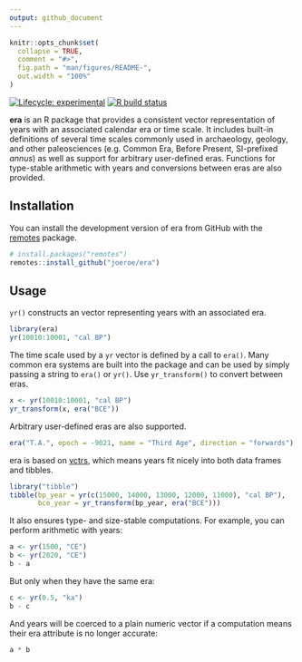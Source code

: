 ```yaml
---
output: github_document
---
```


<!-- README.md is generated from README.Rmd. Please edit that file -->

```r
knitr::opts_chunk$set(
  collapse = TRUE,
  comment = "#>",
  fig.path = "man/figures/README-",
  out.width = "100%"
)
```

<!-- badges: start -->
[![Lifecycle: experimental](https://img.shields.io/badge/lifecycle-experimental-orange.svg)](https://www.tidyverse.org/lifecycle/#experimental)
[![R build status](https://github.com/joeroe/era/workflows/R-CMD-check/badge.svg)](https://github.com/joeroe/era/actions)
<!-- badges: end -->

**era** is an R package that provides a consistent vector representation of years with an associated calendar era or time scale.
It includes built-in definitions of several time scales commonly used in archaeology, geology, and other paleosciences (e.g. Common Era, Before Present, SI-prefixed *annus*) as well as support for arbitrary user-defined eras.
Functions for type-stable arithmetic with years and conversions between eras are also provided.

## Installation

You can install the development version of era from GitHub with the [remotes](https://remotes.r-lib.org/) package.

```r
# install.packages("remotes")
remotes::install_github("joeroe/era")
```

## Usage

`yr()` constructs an vector representing years with an associated era.

```r
library(era)
yr(10010:10001, "cal BP")
```

The time scale used by a `yr` vector is defined by a call to `era()`.
Many common era systems are built into the package and can be used by simply passing a string to `era()` or `yr()`.
Use `yr_transform()` to convert between eras.

```r
x <- yr(10010:10001, "cal BP")
yr_transform(x, era("BCE"))
```

Arbitrary user-defined eras are also supported.

```r
era("T.A.", epoch = -9021, name = "Third Age", direction = "forwards")
```

era is based on [vctrs](https://vctrs.r-lib.org/), which means years fit nicely into both data frames and tibbles.

```r
library("tibble")
tibble(bp_year = yr(c(15000, 14000, 13000, 12000, 11000), "cal BP"),
       bce_year = yr_transform(bp_year, era("BCE")))
```

It also ensures type- and size-stable computations.
For example, you can perform arithmetic with years:

```r
a <- yr(1500, "CE")
b <- yr(2020, "CE")
b - a
```

But only when they have the same era:

```r
c <- yr(0.5, "ka")
b - c
```

And years will be coerced to a plain numeric vector if a computation means their era attribute is no longer accurate:

```r
a * b
```
